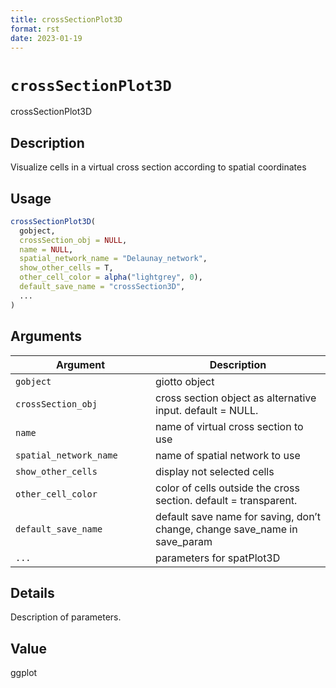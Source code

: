 ```yaml
--- 
title: crossSectionPlot3D 
format: rst 
date: 2023-01-19 
--- 
```

# `crossSectionPlot3D`

crossSectionPlot3D


## Description

Visualize cells in a virtual cross section according to spatial coordinates


## Usage

```r
crossSectionPlot3D(
  gobject,
  crossSection_obj = NULL,
  name = NULL,
  spatial_network_name = "Delaunay_network",
  show_other_cells = T,
  other_cell_color = alpha("lightgrey", 0),
  default_save_name = "crossSection3D",
  ...
)
```


## Arguments

Argument      |Description
------------- |----------------
`gobject`     |     giotto object
`crossSection_obj`     |     cross section object as alternative input. default = NULL.
`name`     |     name of virtual cross section to use
`spatial_network_name`     |     name of spatial network to use
`show_other_cells`     |     display not selected cells
`other_cell_color`     |     color of cells outside the cross section. default = transparent.
`default_save_name`     |     default save name for saving, don't change, change save_name in save_param
`...`     |     parameters for spatPlot3D


## Details

Description of parameters.


## Value

ggplot


